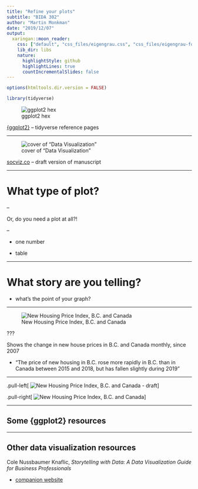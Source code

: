 ```yaml
---
title: "Refine your plots"
subtitle: "BIDA 302"
author: "Martin Monkman"
date: "2019/12/07"
output:
  xaringan::moon_reader:
    css: ["default", "css_files/eigengrau.css", "css_files/eigengrau-fonts.css"]    
    lib_dir: libs
    nature:
      highlightStyle: github
      highlightLines: true
      countIncrementalSlides: false
---
```



```r
options(htmltools.dir.version = FALSE)

library(tidyverse)
```

![ggplot2 hex](../img/ggplot2_400.png)

[{ggplot2}](https://ggplot2.tidyverse.org/) -- tidyverse reference pages



---

![cover of "Data Visualization"](../img/Healy_data_visualziation_500.jpg)

[socviz.co](http://socviz.co/) -- draft version of manuscript

---

# What type of plot?

--

Or, do you need a plot at all?!

--

* one number

* table

---

# What story are you telling?

* what's the point of your graph?


---

![New Housing Price Index, B.C. and Canada](NHPI_plot.png)

???

Shows the change in new house prices in B.C. and Canada monthly, since 2007

* "The price of new housing in B.C. rose more rapidly in B.C. than in Canada between 2015 and 2018, but has fallen slightly during 2019"


---

.pull-left[
![New Housing Price Index, B.C. and Canada - draft](NHPI_plot_draft.png)
]

.pull-right[
![New Housing Price Index, B.C. and Canada](NHPI_plot.png)
]





---

## Some {ggplot2} resources



---

## Other data visualization resources

Cole Nussbaumer Knaflic, _Storytelling with Data: A Data Visualization Guide for Business Professionals_

* [companion website](http://www.storytellingwithdata.com/)
